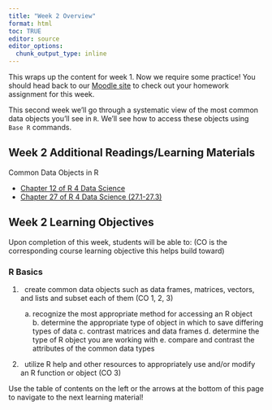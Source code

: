 ```yaml
---
title: "Week 2 Overview"
format: html
toc: TRUE
editor: source
editor_options: 
  chunk_output_type: inline
---
```


This wraps up the content for week 1. Now we require some practice! You should head back to our <a href = "https://wolfware.ncsu.edu/" target = "_blank">Moodle site</a> to check out your homework assignment for this week.


This second week we'll go through a systematic view of the most common data objects you'll see in `R`. We'll see how to access these objects using `Base R` commands. 

## Week 2 Additional Readings/Learning Materials

Common Data Objects in R

-   <a href="https://r4ds.hadley.nz/logicals" target="_blank">Chapter 12 of R 4 Data Science</a>
-   <a href="https://r4ds.hadley.nz/base-r" target="_blank">Chapter 27 of R 4 Data Science (27.1-27.3)</a>

## Week 2 Learning Objectives

Upon completion of this week, students will be able to: (CO is the corresponding course learning objective this helps build toward)

### R Basics

1.    create common data objects such as data frames, matrices, vectors, and lists and subset each of them (CO 1, 2, 3)

    a.  recognize the most appropriate method for accessing an R object b. determine the appropriate type of object in which to save differing types of data c. contrast matrices and data frames d. determine the type of R object you are working with e. compare and contrast the attributes of the common data types

2.    utilize R help and other resources to appropriately use and/or modify an R function or object (CO 3)

Use the table of contents on the left or the arrows at the bottom of this page to navigate to the next learning material!